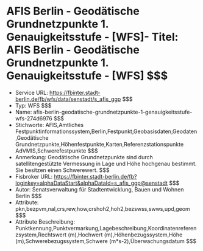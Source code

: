 # AFIS Berlin - Geodätische Grundnetzpunkte 1. Genauigkeitsstufe - [WFS]- Titel: AFIS Berlin - Geodätische Grundnetzpunkte 1. Genauigkeitsstufe - [WFS] $$$
- Service URL: https://fbinter.stadt-berlin.de/fb/wfs/data/senstadt/s_afis_ggp $$$
- Typ: WFS $$$
- Name: afis-berlin-geodatische-grundnetzpunkte-1-genauigkeitsstufe-wfs-274d6976 $$$
- Stichworte: AFIS,Amtliches Festpunktinformationssystem,Berlin,Festpunkt,Geobasisdaten,Geodaten,Geodätische Grundnetzpunkte,Höhenfestpunkte,Karten,Referenzstationspunkte AdVMIS,Schwerefestpunkte $$$
- Anmerkung: Geodätische Grundnetzpunkte sind durch satellitengestützte Vermessung in Lage und Höhe hochgenau bestimmt. Sie besitzen einen Schwerewert. $$$
- Fisbroker URL: https://fbinter.stadt-berlin.de/fb?loginkey=alphaDataStart&alphaDataId=s_afis_ggp@senstadt $$$
- Autor: Senatsverwaltung für Stadtentwicklung, Bauen und Wohnen Berlin $$$
- Attribute: pkn,bezpvm,nal,crs,rew,how,crshoh2,hoh2,bezswss,swws,upd,geom $$$
- Attribute Beschreibung: Punktkennung,Punktvermarkung,Lagebeschreibung,Koordinatenreferenzsystem,Rechtswert (m),Hochwert (m),Höhenbezugssystem,Höhe (m),Schwerebezugssystem,Schwere (m*s-2),Überwachungsdatum $$$

